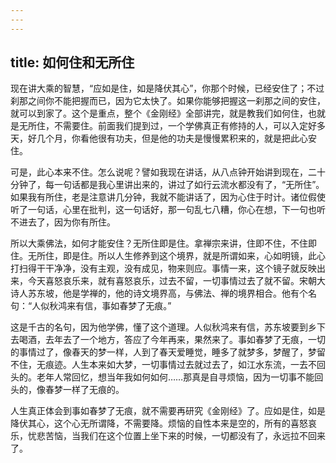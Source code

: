 ```yaml
---
---
---
```

title: 如何住和无所住
---




现在讲大乘的智慧，“应如是住，如是降伏其心”，你那个时候，已经安住了；不过刹那之间你不能把握而已，因为它太快了。如果你能够把握这一刹那之间的安住，就可以到家了。这个是重点，整个《金刚经》全部讲完，就是教我们如何住，也就是无所住，不需要住。前面我们提到过，一个学佛真正有修持的人，可以入定好多天，好几个月，你看他很有功夫，但是他的功夫是慢慢累积来的，就是把此心安住。

可是，此心本来不住。怎么说呢？譬如我现在讲话，从八点钟开始讲到现在，二十分钟了，每一句话都是我心里讲出来的，讲过了如行云流水都没有了，“无所住”。如果我有所住，老是注意讲几分钟，我就不能讲话了，因为心住于时计。诸位假使听了一句话，心里在批判，这一句话好，那一句乱七八糟，你心在想，下一句也听不进去了，因为你有所住。

所以大乘佛法，如何才能安住？无所住即是住。拿禅宗来讲，住即不住，不住即住。无所住，即是住。所以人生修养到这个境界，就是所谓如来，心如明镜，此心打扫得干干净净，没有主观，没有成见，物来则应。事情一来，这个镜子就反映出来，今天喜怒哀乐来，就有喜怒哀乐，过去不留，一切事情过去了就不留。宋朝大诗人苏东坡，他是学禅的，他的诗文境界高，与佛法、禅的境界相合。他有个名句：“人似秋鸿来有信，事如春梦了无痕。”

这是千古的名句，因为他学佛，懂了这个道理。人似秋鸿来有信，苏东坡要到乡下去喝酒，去年去了一个地方，答应了今年再来，果然来了。事如春梦了无痕，一切的事情过了，像春天的梦一样，人到了春天爱睡觉，睡多了就梦多，梦醒了，梦留不住，无痕迹。人生本来如大梦，一切事情过去就过去了，如江水东流，一去不回头的。老年人常回忆，想当年我如何如何……那真是自寻烦恼，因为一切事不能回头的，像春梦一样了无痕的。

人生真正体会到事如春梦了无痕，就不需要再研究《金刚经》了。应如是住，如是降伏其心，这个心无所谓降，不需要降。烦恼的自性本来是空的，所有的喜怒哀乐，忧悲苦恼，当我们在这个位置上坐下来的时候，一切都没有了，永远拉不回来了。